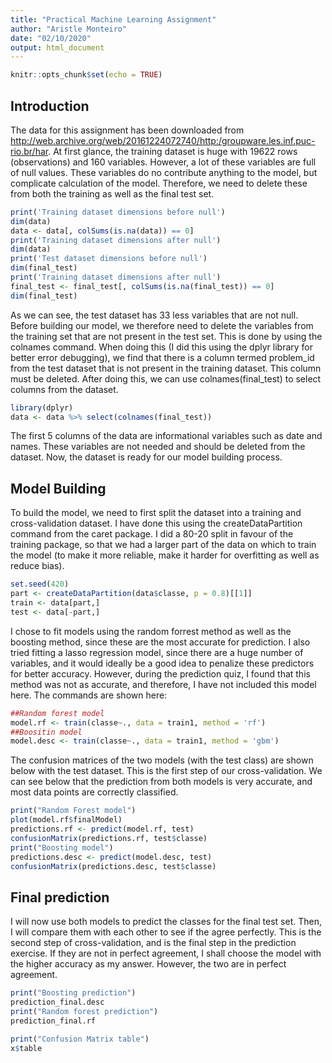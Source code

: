 ```yaml
---
title: "Practical Machine Learning Assignment"
author: "Aristle Monteiro"
date: "02/10/2020"
output: html_document
---
```


```r
knitr::opts_chunk$set(echo = TRUE)
```

## Introduction
The data for this assignment has been downloaded from <http://web.archive.org/web/20161224072740/http:/groupware.les.inf.puc-rio.br/har>. At first glance, the training dataset is huge with 19622 rows (observations) and 160 variables. However, a lot of these variables are full of null values. These variables do no contribute anything to the model, but complicate calculation of the model. Therefore, we need to delete these from both the training as well as the final test set.

```r
print('Training dataset dimensions before null')
dim(data)
data <- data[, colSums(is.na(data)) == 0]
print('Training dataset dimensions after null')
dim(data)
print('Test dataset dimensions before null')
dim(final_test)
print('Training dataset dimensions after null')
final_test <- final_test[, colSums(is.na(final_test)) == 0]
dim(final_test)
```

As we can see, the test dataset has 33 less variables that are not null. Before building our model, we therefore need to delete the variables from the training set that are not present in the test set. This is done by using the colnames command. When doing this (I did this using the dplyr library for better error debugging), we find that there is a column termed problem_id from the test dataset that is not present in the training dataset. This column must be deleted. After doing this, we can use colnames(final_test) to select columns from the dataset.

```r
library(dplyr)
data <- data %>% select(colnames(final_test))
```

The first 5 columns of the data are informational variables such as date and names. These variables are not needed and should be deleted from the dataset. Now, the dataset is ready for our model building process. 


## Model Building
To build the model, we need to first split the dataset into a training and cross-validation dataset. I have done this using the createDataPartition command from the caret package. I did a 80-20 split in favour of the training package, so that we had a larger part of the data on which to train the model (to make it more reliable, make it harder for overfitting as well as reduce bias). 

```r
set.seed(420)
part <- createDataPartition(data$classe, p = 0.8)[[1]]
train <- data[part,]
test <- data[-part,]
```
I chose to fit models using the random forrest method as well as the boosting method, since these are the most accurate for prediction. I also tried fitting a lasso regression model, since there are a huge number of variables, and it would ideally be a good idea to penalize these predictors for better accuracy. However, during the prediction quiz, I found that this method was not as accurate, and therefore, I have not included this model here. The commands are shown here:
```r
##Random forest model
model.rf <- train(classe~., data = train1, method = 'rf')
##Boositin model
model.desc <- train(classe~., data = train1, method = 'gbm')
```
The confusion matrices of the two models (with the test class) are shown below with the test dataset. This is the first step of our cross-validation. We can see below that the prediction from both models is very accurate, and most data points are correctly classified.

```r
print("Random Forest model")
plot(model.rf$finalModel)
predictions.rf <- predict(model.rf, test)
confusionMatrix(predictions.rf, test$classe)
print("Boosting model")
predictions.desc <- predict(model.desc, test)
confusionMatrix(predictions.desc, test$classe)
```
## Final prediction
I will now use both models to predict the classes for the final test set. Then, I will compare them with each other to see if the agree perfectly. This is the second step of cross-validation, and is the final step in the prediction exercise. If they are not in perfect agreement, I shall choose the model with the higher accuracy as my answer. However, the two are in perfect agreement.
```r
print("Boosting prediction")
prediction_final.desc
print("Random forest prediction")
prediction_final.rf

print("Confusion Matrix table")
x$table
```